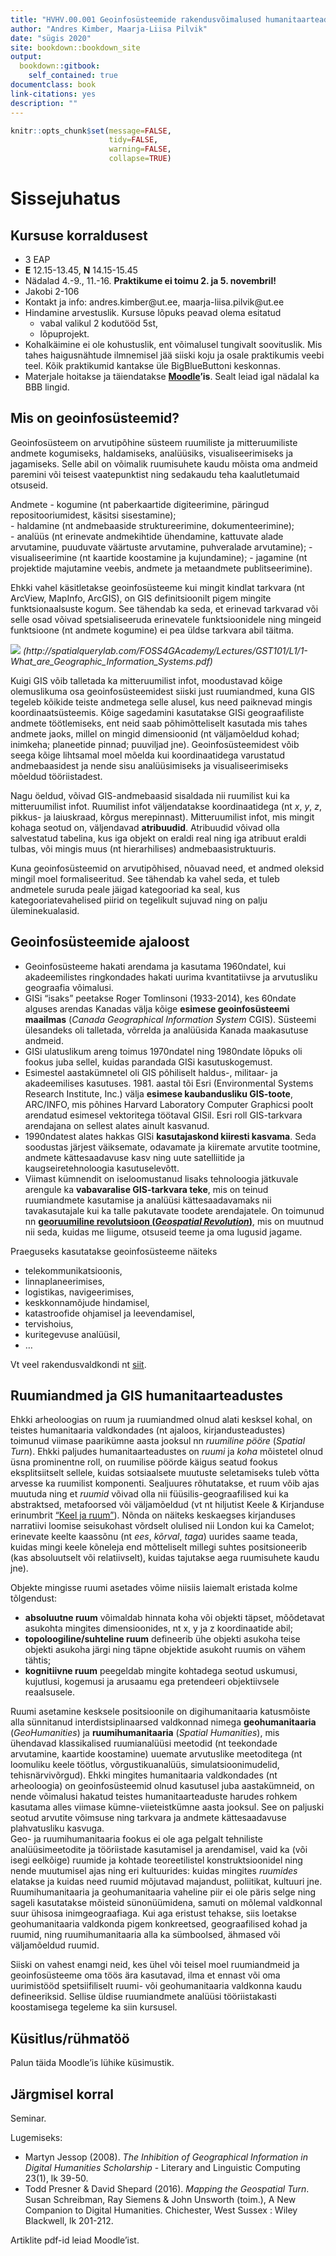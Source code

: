 ```yaml
--- 
title: "HVHV.00.001 Geoinfosüsteemide rakendusvõimalused humanitaarteadustes"
author: "Andres Kimber, Maarja-Liisa Pilvik"
date: "sügis 2020"
site: bookdown::bookdown_site
output:
  bookdown::gitbook:
    self_contained: true
documentclass: book
link-citations: yes
description: ""
---
```


```r
knitr::opts_chunk$set(message=FALSE, 
                      tidy=FALSE,
                      warning=FALSE,
                      collapse=TRUE)
```

# Sissejuhatus

## Kursuse korraldusest

- 3 EAP  
- **E** 12.15-13.45, **N** 14.15-15.45  
- Nädalad 4.-9., 11.-16. **Praktikume ei toimu 2. ja 5. novembril!**  
- Jakobi 2-106
- Kontakt ja info: andres.kimber@ut.ee, maarja-liisa.pilvik@ut.ee  
- Hindamine arvestuslik. Kursuse lõpuks peavad olema esitatud    
  + vabal valikul 2 kodutööd 5st,    
  + lõpuprojekt.    
- Kohalkäimine ei ole kohustuslik, ent võimalusel tungivalt soovituslik. Mis tahes haigusnähtude ilmnemisel jää siiski koju ja osale praktikumis veebi teel. Kõik praktikumid kantakse üle BigBlueButtoni keskonnas.   
- Materjale hoitakse ja täiendatakse **[Moodle](https://moodle.ut.ee/course/view.php?id=10284)'is**. Sealt leiad igal nädalal ka BBB lingid. 

<!-- Näita ka ajakava, foorumeid jm! -->


## Mis on geoinfosüsteemid?

<!-- mingi gisi wordcloud -->

Geoinfosüsteem on arvutipõhine süsteem ruumiliste ja mitteruumiliste andmete kogumiseks, haldamiseks, analüüsiks, visualiseerimiseks ja jagamiseks. Selle abil on võimalik ruumisuhete kaudu mõista oma andmeid paremini või teisest vaatepunktist ning sedakaudu teha kaalutletumaid otsuseid.

Andmete
- kogumine (nt paberkaartide digiteerimine, päringud repositooriumidest, käsitsi sisestamine);<!--  sekundaarne andmete kogumine-->   
- haldamine (nt andmebaaside struktureerimine, dokumenteerimine);  
- analüüs (nt erinevate andmekihtide ühendamine, kattuvate alade arvutamine, puuduvate väärtuste arvutamine, puhveralade arvutamine); <!-- muudab andmed informatsiooniks --> 
- visualiseerimine (nt kaartide koostamine ja kujundamine);
- jagamine (nt projektide majutamine veebis, andmete ja metaandmete publitseerimine).  


Ehkki vahel käsitletakse geoinfosüsteeme kui mingit kindlat tarkvara (nt ArcView, MapInfo, ArcGIS), on GIS definitsioonilt pigem mingite funktsionaalsuste kogum. See tähendab ka seda, et erinevad tarkvarad või selle osad võivad spetsialiseeruda erinevatele funktsioonidele ning mingeid funktsioone (nt andmete kogumine) ei pea üldse tarkvara abil täitma.

![](../imgs/intro_GISumbrella.PNG)
*(http://spatialquerylab.com/FOSS4GAcademy/Lectures/GST101/L1/1-What_are_Geographic_Information_Systems.pdf)*

Kuigi GIS võib talletada ka mitteruumilist infot, moodustavad kõige olemuslikuma osa geoinfosüsteemidest siiski just ruumiandmed, kuna GIS tegeleb kõikide teiste andmetega selle alusel, kus need paiknevad mingis koordinaatsüsteemis. Kõige sagedamini kasutatakse GISi geograafiliste andmete töötlemiseks, ent neid saab põhimõtteliselt kasutada mis tahes andmete jaoks, millel on mingid dimensioonid (nt väljamõeldud kohad; inimkeha; planeetide pinnad; puuviljad jne). Geoinfosüsteemidest võib seega kõige lihtsamal moel mõelda kui koordinaatidega varustatud andmebaasidest ja nende sisu analüüsimiseks ja visualiseerimiseks mõeldud tööriistadest. 

Nagu öeldud, võivad GIS-andmebaasid sisaldada nii ruumilist kui ka mitteruumilist infot. Ruumilist infot väljendatakse koordinaatidega (nt *x*, *y*, *z*, pikkus- ja laiuskraad, kõrgus merepinnast). Mitteruumilist infot, mis  mingit kohaga seotud on, väljendavad **atribuudid**. Atribuudid võivad olla salvestatud tabelina, kus iga objekt on eraldi real ning iga atribuut eraldi tulbas, või mingis muus (nt hierarhilises) andmebaasistruktuuris.

<!-- näide atribuuttabelist -->

Kuna geoinfosüsteemid on arvutipõhised, nõuavad need, et andmed oleksid mingil moel formaliseeritud. See tähendab ka vahel seda, et tuleb andmetele suruda peale jäigad kategooriad ka seal, kus kategooriatevahelised piirid on tegelikult sujuvad ning on palju üleminekualasid. <!-- näiteks võime kasutada kihelkonnapiire mingite keeleliste piirkondade eraldajatena -->

<!-- Võib-olla ruumi- ja ajatäiteks võiks juba rääkida midagi ka ruumiandmete struktuurist v andmemudelitest (vektor, raster jt) ning omakorda punktidest, joontest, polügoonidest, pikslitest. -->

<!-- Kui on üks ruumi- jm infoga andmestik, saab küsida nt kas selle haiguse esinemisjuhud klasterduvad üksteise lähedale?-->
<!-- Kui on mitu andmestikku, saab küsida nt, kas selle haiguse esinemisjuhud klasterduvad joogivee allikate ümber? -->



## Geoinfosüsteemide ajaloost

<!-- 19. sajandi keskel tehti esimene kaart, mis lisaks kujutamisele võimaldas ka analüüsi. John Snow, keda peetakse epidemioloogia isaks, kaardistas Londonis koolerapuhangu haigusjuhte, teid, valduste piire ja veeliine ning sai seeläbi teada, et haiguse allikaks oli nakatunud veepump Broad Streetil. -->
- Geoinfosüsteeme hakati arendama ja kasutama 1960ndatel, kui akadeemilistes ringkondades hakati uurima kvantitatiivse ja arvutusliku geograafia võimalusi. <!-- nt kaartide printimist, andmete salvestamist, koordinaatide salvestamine sisendandmetena-->   
- GISi "isaks" peetakse Roger Tomlinsoni (1933-2014), kes 60ndate alguses arendas Kanadas välja kõige **esimese geoinfosüsteemi maailmas** (*Canada Geographical Information System* CGIS). Süsteemi ülesandeks oli talletada, võrrelda ja analüüsida Kanada maakasutuse andmeid. <!-- kaardistas informatsiooni muldade, põllumajanduse, rekreatsiooni, looduse, vete, metsanduse ja maakasutuse kohta ning hindas selle põhjal Kanada maapiirkondade võimekust-->
<!-- Tomlinsoni pilt -->
- GISi ulatuslikum areng toimus 1970ndatel ning 1980ndate lõpuks oli fookus juba sellel, kuidas parandada GISi kasutuskogemust.
- Esimestel aastakümnetel oli GIS põhiliselt haldus-, militaar- ja akadeemilises kasutuses. 1981. aastal tõi Esri (Environmental Systems Research Institute, Inc.) välja **esimese kaubandusliku GIS-toote**, ARC/INFO, mis põhines Harvard Laboratory Computer Graphicsi poolt arendatud esimesel vektoritega töötaval GISil. Esri roll GIS-tarkvara arendajana on sellest alates ainult kasvanud.  
- 1990ndatest alates hakkas GISi **kasutajaskond kiiresti kasvama**. Seda soodustas järjest väiksemate, odavamate ja kiiremate arvutite tootmine, andmete kättesaadavuse kasv ning uute satelliitide ja kaugseiretehnoloogia kasutuselevõtt. <!-- tänu GPSile läks täpsus lennujaamalt kuurile. -->
- Viimast kümnendit on iseloomustanud lisaks tehnoloogia jätkuvale arengule ka **vabavaralise GIS-tarkvara teke**, mis on teinud ruumiandmete kasutamise ja analüüsi kättesaadavamaks nii tavakasutajale kui ka talle pakutavate toodete arendajatele. On toimunud nn **[georuumiline revolutsioon (*Geospatial Revolution*)](https://www.e-education.psu.edu/maps/l1_p2.html)**, mis on muutnud nii seda, kuidas me liigume, otsuseid teeme ja oma lugusid jagame. 
<!-- varem oli oluline oma liikumisi ette planeerida. Kui sa läksid uude linna, pidid enne atlasest või kuskilt kaardi pealt vaatama, kus see tänav ja maja on, kuhu sa jõudma pead, kuidas see suhestub nt bussijaama jm transpordisõlmedega. Kuidas sealt saab mingisse teise kohta jne. Suurtel paberkaartidel puudusid tihti väiksemad teed, need ei näidanud mingit liiklusinfot jne--> 
<!-- Kuidas teeme otsuseid. Planeerida ei ole vaja ka enam nii väga majapidamises. Saad koju toitu tellida või kiirelt järele vaadata, kus sinu lähedal asuvad restoranid, mis on lahti. See, et me ei pea enam eriti ette mõtlema, ei ole tingimata hea. Samas on ruumiinfo abil oluliselt lihtsam otsuseid teha ka ühiskondlikul tasandil, nt kuhu peaks tulema uus lasteaed, kool, vanadekodu, looduskaitseala, uus liiklussõlm jne -->
<!-- Lugude jagamisel on võimalik igale poole lisada asukohainfo: geotagging (mingile andmepunktile kohainfo lisamine). Saad mõõta, kui palju sa oled jooksnud ja teistele näidata, et kus sa jooksid. -->

<!-- Diskussioon: mis on georevolutsiooni varjuküljed? mis head küljed? -->

Praeguseks kasutatakse geoinfosüsteeme näiteks

- telekommunikatsioonis,
- linnaplaneerimises,
- logistikas, navigeerimises,
- keskkonnamõjude hindamisel,
- katastroofide ohjamisel ja leevendamisel,
- tervishoius,
- kuritegevuse analüüsil,  
- ...  

Vt veel rakendusvaldkondi nt [siit](https://grindgis.com/blog/gis-applications-uses).

<!-- Milliseid rakendusi kasutad, mis tõenäoliselt kasutavad geoinfosüsteeme? (google maps, bolt, wolt, airbnb) -->


## Ruumiandmed ja GIS humanitaarteadustes  

<!-- käsitlevad metafoore, maastikke keeles, grammatilisi ja leksikaalseid ruumisuhteid ja ruumidiskursusi eri kontekstis, ruumiga seotud sõnamoodustuslikke aspekte ja sõnade päritolu-->


<!-- Arheoloogia 
Keeleteadus:  dialektoloogia; ruumisuhete väljendamine keeles (nt kaassõnad *peal*, *ülal*, *kõrval*)  
Kirjandusteadus: uuritud näiteks 19. sajandi reisikirjeldusi, mille abil iseloomustatakse mingeid kohti 
Filosoofia ja semiootika: ?? *koha* ja *ruumi* mõisted-->

Ehkki arheoloogias on ruum ja ruumiandmed olnud alati kesksel kohal, on teistes humanitaaria valdkondades (nt ajaloos, kirjandusteadustes) toimunud viimase paarikümne aasta jooksul nn  *ruumiline pööre* (*Spatial Turn*). Ehkki paljudes humanitaarteadustes on *ruumi* ja *koha* mõistetel olnud üsna prominentne roll, on ruumilise pöörde käigus seatud fookus eksplitsiitselt sellele, kuidas sotsiaalsete muutuste seletamiseks tuleb võtta arvesse ka ruumilist komponenti. Sealjuures rõhutatakse, et ruum võib ajas muutuda ning et *ruumid* võivad olla nii füüsilis-geograafilised kui ka abstraktsed, metafoorsed või väljamõeldud (vt nt hiljutist Keele & Kirjanduse erinumbrit ["Keel ja ruum"](https://keeljakirjandus.ee/ee/issue/2020-8-9/)). Nõnda on näiteks keskaegses kirjanduses narratiivi loomise seisukohast võrdselt olulised nii London kui ka Camelot; erinevate keelte kaassõnu (nt *ees*, *kõrval*, *taga*) uurides saame teada, kuidas mingi keele kõneleja end mõtteliselt millegi suhtes positsioneerib (kas absoluutselt või relatiivselt), kuidas tajutakse aega ruumisuhete kaudu jne). 

Objekte mingisse ruumi asetades võime niisiis laiemalt eristada kolme tõlgendust:  

- **absoluutne ruum** võimaldab hinnata koha või objekti täpset, mõõdetavat asukohta mingites dimensioonides, nt x, y ja z koordinaatide abil;   
- **topoloogiline/suhteline ruum** defineerib ühe objekti asukoha teise objekti asukoha järgi ning täpne objektide asukoht ruumis on vähem tähtis;   
- **kognitiivne ruum** peegeldab mingite kohtadega seotud uskumusi, kujutlusi, kogemusi ja arusaamu ega pretendeeri objektiivsele reaalsusele.   


Ruumi asetamine kesksele positsioonile on digihumanitaaria katusmõiste alla sünnitanud interdistsiplinaarsed valdkonnad nimega **geohumanitaaria** (*GeoHumanities*) ja **ruumihumanitaaria** (*Spatial Humanities*), mis ühendavad klassikalised ruumianalüüsi meetodid (nt teekondade arvutamine, kaartide koostamine) uuemate arvutuslike meetoditega (nt loomuliku keele töötlus, võrgustikuanalüüs, simulatsioonimudelid, tehisnärvivõrgud). Ehkki mingites humanitaaria valdkondades (nt arheoloogia) on geoinfosüsteemid olnud kasutusel juba aastakümneid, on nende võimalusi hakatud teistes humanitaarteaduste harudes rohkem kasutama alles viimase kümne-viieteistkümne aasta jooksul. See on paljuski seotud arvutite võimsuse ning tarkvara ja andmete kättesaadavuse plahvatusliku kasvuga.  
Geo- ja ruumihumanitaaria fookus ei ole aga pelgalt tehniliste analüüsimeetodite ja tööriistade kasutamisel ja arendamisel, vaid ka (või isegi eelkõige) ruumide ja kohtade teoreetilistel konstruktsioonidel ning nende muutumisel ajas ning eri kultuurides: kuidas mingites *ruumides* elatakse ja kuidas need ruumid mõjutavad majandust, poliitikat, kultuuri jne. Ruumihumanitaaria ja geohumanitaaria vaheline piir ei ole päris selge ning sageli kasutatakse mõisteid sünonüümidena, samuti on mõlemal valdkonnal suur ühisosa inimgeograafiaga. Kui aga eristust tehakse, siis loetakse geohumanitaaria valdkonda pigem konkreetsed, geograafilised kohad ja ruumid, ning ruumihumanitaaria alla ka sümboolsed, ähmased või väljamõeldud ruumid.

<!-- Siia mingeid ruumihumanitaaria jooniseid -->


<!-- Arheoloogia uurib selgelt mateeriat; küsitakse kes tegi mida ja millal, aga esimene küsimus on peaaegu alati "kus?". Näiteks uuritakse maastike muutumist, potitükikeste paiknemist kuskil väljakaevamisel, luude paiknemist hauas.  -->

Siiski on vahest enamgi neid, kes ühel või teisel moel ruumiandmeid ja geoinfosüsteeme oma töös ära kasutavad, ilma et ennast või oma uurimistööd spetsiifiliselt ruumi- või geohumanitaaria valdkonna kaudu defineeriksid. Sellise üldise ruumiandmete analüüsi tööriistakasti koostamisega tegeleme ka siin kursusel. <!-- Kursus ei ole ruumihumanitaaria kursus, vaid pigem praktilisema suunitlusega. Näita aine väljundeid ja ainekava! -->

<!-- siia lihtsalt GISi kasutavate humanitaaria ja sotsiaalia uurimuste jooniseid -->

## Küsitlus/rühmatöö

Palun täida Moodle'is lühike küsimustik.

## Järgmisel korral

Seminar.

Lugemiseks:

- Martyn Jessop (2008). *The Inhibition of Geographical Information in Digital Humanities Scholarship* - Literary and Linguistic Computing 23(1), lk 39-50.  
- Todd Presner & David Shepard (2016). *Mapping the Geospatial Turn*. Susan Schreibman, Ray Siemens & John Unsworth (toim.), A New Companion to Digital Humanities. Chichester, West Sussex : Wiley Blackwell, lk 201-212.

Artiklite pdf-id leiad Moodle'ist.